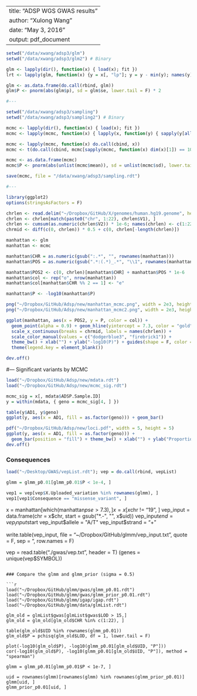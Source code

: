 --
title: "ADSP WGS GWAS results"
author: "Xulong Wang"
date: "May 3, 2016"
output: pdf_document
---

```r

setwd("/data/xwang/adsp3/glm")
setwd("/data/xwang/adsp3/glm2") # Binary

glm <- lapply(dir(), function(x) { load(x); fit })
lrt <- lapply(glm, function(x) {y = x[, "lp"]; y = y - min(y); names(y) = rownames(x); y})

glm <- as.data.frame(do.call(rbind, glm))
glm$P <- pnorm(abs(glm$p), sd = glm$se, lower.tail = F) * 2

#---

setwd("/data/xwang/adsp3/sampling")
setwd("/data/xwang/adsp3/sampling2") # Binary

mcmc <- lapply(dir(), function(x) { load(x); fit })
mcmc <- lapply(mcmc, function(x) { lapply(x, function(y) { sapply(y[all(! grepl("Error", y))], function(z) z["p", ]) }) })

mcmc <- lapply(mcmc, function(x) do.call(cbind, x))
mcmc <- t(do.call(cbind, mcmc[sapply(mcmc, function(x) dim(x)[1]) == 10]))

mcmc <- as.data.frame(mcmc)
mcmc$P <- pnorm(abs(unlist(mcmc$mean)), sd = unlist(mcmc$sd), lower.tail = F) * 2

save(mcmc, file = "/data/xwang/adsp3/sampling.rdt")

#---

library(ggplot2)
options(stringsAsFactors = F)

chrlen <- read.delim("~/Dropbox/GitHub/X/genomes/human.hg19.genome", header = F)
chrlen <- chrlen[match(paste0("chr", 1:22), chrlen$V1), ]
chrlen <- cumsum(as.numeric(chrlen$V2)) * 1e-6; names(chrlen) <- c(1:22)
chrmid <- diff(c(0, chrlen)) * 0.5 + c(0, chrlen[-length(chrlen)])

manhattan <- glm
manhattan <- mcmc

manhattan$CHR = as.numeric(gsub(":.*", "", rownames(manhattan)))
manhattan$POS = as.numeric(gsub(".*:(.*)_.*", "\\1", rownames(manhattan)))

manhattan$POS2 <- c(0, chrlen)[manhattan$CHR] + manhattan$POS * 1e-6
manhattan$col <- rep("o", nrow(manhattan))
manhattan$col[manhattan$CHR %% 2 == 1] <- "e"

manhattan$P <- -log10(manhattan$P)

png("~/Dropbox/GitHub/Adsp/new/manhattan_mcmc.png", width = 2e3, height = 1e3, res = 200)
png("~/Dropbox/GitHub/Adsp/new/manhattan_mcmc2.png", width = 2e3, height = 1e3, res = 200)

ggplot(manhattan, aes(x = POS2, y = P, color = col)) + 
  geom_point(alpha = 0.9) + geom_hline(yintercept = 7.3, color = "gold") +
  scale_x_continuous(breaks = chrmid, labels = names(chrlen)) + 
  scale_color_manual(values = c("dodgerblue3", "firebrick1")) + 
  theme_bw() + xlab("") + ylab("-log10(P)") + guides(shape = F, color = F) +
  theme(legend.key = element_blank())

dev.off()

```

#--- Significant variants by MCMC

```r

load("~/Dropbox/GitHub/Adsp/new/mdata.rdt")
load("~/Dropbox/GitHub/Adsp/new/mcmc_sig.rdt")

mcmc_sig = x[, mdata$ADSP.Sample.ID]
y = within(mdata, { geno = mcmc_sig[4, ] })

table(y$AD1, y$geno)
ggplot(y, aes(x = AD1, fill = as.factor(geno))) + geom_bar()

pdf("~/Dropbox/GitHub/Adsp/new/loci.pdf", width = 5, height = 5)
ggplot(y, aes(x = AD1, fill = as.factor(geno))) + 
  geom_bar(position = "fill") + theme_bw() + xlab("") + ylab("Proportion") 
dev.off()

```

### Consequences

```r

load("~/Desktop/GWAS/vepList.rdt"); vep = do.call(rbind, vepList)

glmm = glmm_p0.01[glmm_p0.01$P < 1e-4, ]

vep1 = vep[vep$X.Uploaded_variation %in% rownames(glmm), ]
vep1[vep1$Consequence == "missense_variant", ]

```

x = manhattan[which(manhattan$pse > 7.3), ]
x = x[x$chr != "19", ]
vep_input = data.frame(chr = x$chr, start = gsub("*.-", "", x$uid))
vep_input$end = vep_input$start
vep_input$allele = "A/T"
vep_input$strand = "+"

write.table(vep_input, file = "~/Dropbox/GitHub/glmm/vep_input.txt", quote = F, sep = "\t", row.names = F)

vep = read.table("./gwas/vep.txt", header = T)
(genes = unique(vep$SYMBOL))

```

### Compare the glmm and glmm_prior (sigma = 0.5)

```r

load("~/Dropbox/GitHub/glmm/gwas/glmm_p0.01.rdt")
load("~/Dropbox/GitHub/glmm/gwas/glmm_prior_p0.01.rdt")
load("~/Dropbox/GitHub/glmm/igap/igap.rdt")
load("~/Dropbox/GitHub/glmm/data/glmList.rdt")

glm_old = glmList$gwas[glmList$gwas$LOD > 15,]
glm_old = glm_old[glm_old$CHR %in% c(1:22), ]

table(glm_old$UID %in% rownames(glmm_p0.01))
glm_old$P = pchisq(glm_old$LOD, df = 1, lower.tail = F)

plot(-log10(glm_old$P), -log10(glmm_p0.01[glm_old$UID, "P"]))
cor(-log10(glm_old$P), -log10(glmm_p0.01[glm_old$UID, "P"]), method = "spearman")

glmm = glmm_p0.01[glmm_p0.01$P < 1e-7, ]

uid = rownames(glmm)[rownames(glmm) %in% rownames(glmm_prior_p0.01)]
glmm[uid, ]
glmm_prior_p0.01[uid, ]

```
